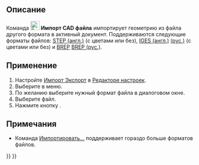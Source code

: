 <languages/>

{{Docnav/ru
|[[Part_Defeaturing/ru|Удаление конструктивного элемента]]
|[[Part_Export/ru|Экспорт CAD файла]]
|[[Part_Workbench/ru|Деталь]]
|IconL=Part_Defeaturing.svg
|IconR=Part_Export.svg
|IconC=Workbench_Part.svg
}}

{{GuiCommand/ru
|Name=Part Import‏‎
|Name/ru=Импорт CAD файла‏‎
|MenuLocation=Деталь → Импорт CAD файла...
|Workbenches=[[Part Workbench/ru|Деталь]]
|SeeAlso=[[Std_Import/ru|Импортировать...]], [[Import_Export|Импорт и экспорт]]
}}

<span id="Description"></span>
== Описание == 

<div class="mw-translate-fuzzy">
Команда [[Image:Part_Import.svg|24px]] '''Импорт CAD файла''' импортирует геометрию из файла другого формата в активный документ. Поддерживаются следующие форматы файлов: [http://en.wikipedia.org/wiki/Step_file STEP (англ.)] (с цветами или без), [http://en.wikipedia.org/wiki/IGES IGES (англ.)] [https://ru.wikipedia.org/wiki/IGES (рус.)] (с цветами или без) и [http://en.wikipedia.org/wiki/BREP BREP] [https://ru.wikipedia.org/wiki/Граничное_представление BREP (рус.)].
</div>

<span id="Usage"></span>
== Применение ==

# Настройте [[Import_Export_Preferences/ru|Импорт Экспорт]] в [[Preferences_Editor/ru|Редакторе настроек]].
# Выберите {{MenuCommand|Part → [[Image:Part_Import.svg|16px]] Импорт CAD файла...}} в меню.
# По желанию выберите нужный формат файла в диалоговом окне.
# Выберите файл.
# Нажмите кнопку {{Button|Открыть}}.

<span id="Notes"></span>
== Примечания ==

* Команда [[Std_Import/ru|Импортировать...]] поддерживает гораздо больше форматов файлов.


{{Docnav/ru
|[[Part_Defeaturing/ru|Удаление конструктивного элемента]]
|[[Part_Export/ru|Экспорт CAD файла]]
|[[Part_Workbench/ru|Деталь]]
|IconL=Part_Defeaturing.svg
|IconR=Part_Export.svg
|IconC=Workbench_Part.svg
}}

{{Part_Tools_navi{{#translation:}}}}
{{Userdocnavi{{#translation:}}}}